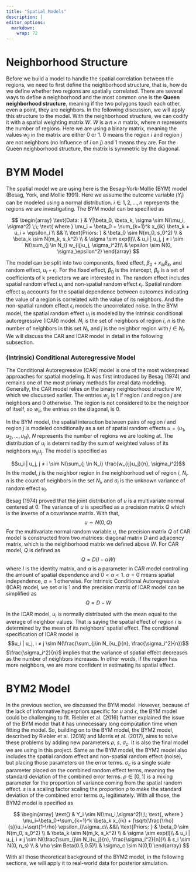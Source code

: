 ```yaml
---
title: "Spatial Models"
description: |
editor_options: 
  markdown: 
    wrap: 72
---
```


# Neighborhood Structure

Before we build a model to handle the spatial correlation between the
regions, we need to first define the neighborhood structure, that is,
how do we define whether two regions are spatially correlated. There are
several ways to define a neighborhood and the most common one is the
**Queen neighborhood structure**, meaning if the two polygons touch each
other, even a point, they are neighbors. In the following discussion, we
will apply this structure to the model. With the neighborhood structure,
we can codify it with a spatial weighting matrix $W$. $W$ is a
$n \times n$ matrix, where $n$ represents the number of regions. Here we
are using a binary matrix, meaning the values $w_{ij}$ in the matrix are
either 0 or 1. 0 means the region $i$ and region $j$ are not neighbors
(no influence of $i$ on $j$) and 1 means they are. For the Queen
neighborhood structure, the matrix is symmetric by the diagonal.

# BYM Model

The spatial model we are using here is the Besag-York-Mollie (BYM) model
(Besag, York, and Mollie 1991). Here we assume the outcome variable
($Y_i$) can be modeled using a normal distribution. $i \in {1, 2, …, n}$
represents the regions we are investigating. The BYM model can be
specified as

$$
\begin{array}
\text{Data: } & Y|\beta_0, \beta_k, \sigma \sim N(\mu_i, \sigma^2) \;\;
\text{ where } \mu_i = \beta_0 + \sum_{k=1}^k x_{ik} \beta_k + u_i + \epsilon_i \\
&& \\
\text{Priors: } & \beta_0 \sim N(m_0, s_0^2) \\
& \beta_k \sim N(m_k, s_k^2) \\
& \sigma \sim exp(l)\\
& u_i | u_j, j ≠ i \sim N(\sum_{j \in N_i} w_{ij}u_j, \sigma_i^2)\\
& \epsilon \sim N(0, \sigma_\epsilon^2)
\end{array}
$$

The model can be split into two components, fixed effect,
$\beta_0 + x_{ik}\beta_k$, and random effect, $u_i + \epsilon_i$. For
the fixed effect, $\beta_0$ is the intercept, $\beta_k$ is a set of
coefficients of k predictors we are interested in. The random effect
includes spatial random effect $u_i$ and non-spatial random effect
$\epsilon_i$. Spatial random effect $u_i$ accounts for the spatial
dependence between outcomes indicating the value of a region is
correlated with the value of its neighbors. And the non-spatial random
effect $\epsilon_i$ models the uncorrelated noise. In the BYM model, the
spatial random effect $u_i$ is modeled by the intrinsic conditional
autoregressive (ICAR) model. $N_i$ is the set of neighbors of region
$i$, $n$ is the number of neighbors in this set $N_i$, and $j$ is the
neighbor region with $j \in N_i$. We will discuss the CAR and ICAR model
in detail in the following subsection.

### (Intrinsic) Conditional Autoregressive Model

The Conditional Autoregressive (CAR) model is one of the most widespread
approaches for spatial modeling. It was first introduced by Besag (1974)
and remains one of the most primary methods for areal data modeling.
Generally, the CAR model relies on the binary neighborhood structure
$W$, which we discussed earlier. The entries $w_{ij}$ is 1 if region $i$
and region $j$ are neighbors and 0 otherwise. The region is not
considered to be the neighbor of itself, so $w_{ii}$, the entries on the
diagonal, is 0.

In the BYM model, the spatial interaction between pairs of region $i$
and region $j$ is modeled conditionally as a set of spatial random
effects $u = (u_1, u_2, …, u_N)$, $N$ represents the number of regions
we are looking at. The distribution of $u_i$ is determined by the sum of
weighted values of its neighbors $w_{ij}u_j$. The model is specified as

$$u_i | u_j, j ≠ i \sim N(\sum_{j \in N_i} \frac{w_{ij}u_j}{n}, \sigma_i^2)$$
In the model, $j$ is the neighbor region in the neighborhood set of
region $i$, $N_i$. $n$ is the count of neighbors in the set $N_i$, and
$\sigma_i$ is the unknown variance of random effect $u_i$.

Besag (1974) proved that the joint distribution of $u$ is a multivariate
normal centered at 0. The variance of $u$ is specified as a precision
matrix $Q$ which is the inverse of a covariance matrix. With that,
$$u \sim N(0, Q)$$ For the multivariate normal random variable $u$, the
precision matrix $Q$ of CAR model is constructed from two matrices:
diagonal matrix $D$ and adjacency matrix, which is the neighborhood
matrix we defined above $W$. For CAR model, $Q$ is defined as
$$Q = D(I - \alpha W)$$ where $I$ is the identity matrix, and $\alpha$
is a parameter in CAR model controlling the amount of spatial dependence
and $0 < \alpha < 1$. $\alpha = 0$ means spatial independence,
$\alpha = 1$ otherwise. For Intrinsic Conditional Autoregressive (ICAR)
model, we set $\alpha$ is 1 and the precision matrix of ICAR model can
be simplified as $$Q = D - W$$

In the ICAR model, $u_i$ is normally distributed with the mean equal to
the average of neighbor values. That is saying the spatial effect of
region $i$ is determined by the mean of its neighbors' spatial effect.
The conditional specification of ICAR model is
$$u_i | u_j, i ≠ j \sim N(\frac{\sum_{j\in N_i}u_j}{n}, \frac{\sigma_i^2}{n})$$
$\frac{\sigma_i^2}{n}$ implies that the variance of spatial effect
decreases as the number of neighbors increases. In other words, if the
region has more neighbors, we are more confident in estimating its
spatial effect.

# BYM2 Model

In the previous section, we discussed the BYM model. However, because of
the lack of informative hyperpriors specific for $u$ and $\epsilon$, the
BYM model could be challenging to fit. Riebler et al. (2016) further
explained the issue of the BYM model that it has unnecessary long
computation time when fitting the model. So, building on to the BYM
model, the BYM2 model, described by Riebler et al. (2016) and Morris et
al. (2017), aims to solve these problems by adding new parameters
$\rho$, $s$, $\sigma_c$. It is also the final model we are using in this
project. Same as the BYM model, the BYM2 model also includes the spatial
random effect and non-spatial random effect (noise), but placing those
parameters on the error terms. $\sigma_c$ is a single scale parameter
placed on the combined random effect terms, meaning the standard
deviation of the combined error terms. $\rho \in [0, 1]$ is a mixing
parameter for the proportion of variance coming from the spatial random
effect. $s$ is a scaling factor scaling the proportion $\rho$ to make
the standard deviation of the combined error terms $\sigma_c$
legitimately. With all those, the BYM2 model is specified as

$$
\begin{array}
\text{} & Y_i \sim N(\mu_i,\sigma^2)\;\;
\text{, where } \mu_i=\beta_0+\sum_{k=1}^k \beta_k x_{ik} + (\sqrt{\frac{\rho}{s}}u_i+\sqrt{1-\rho} \epsilon_i)\sigma_c\\
&&\\
\text{Priors: } & \beta_0 \sim N(m_0, s_0^2) \\
& \beta_k \sim N(m_k, s_k^2) \\
& \sigma \sim exp(l)\\
& u_i | u_j, i ≠ j \sim N(\frac{\sum_{j\in N_i}u_j}{n}, \frac{\sigma_i^2}{n})\\
& ε_i \sim N(0, n_s) \\
& \rho \sim Beta(0.5,0.5)\\
& \sigma_c \sim N(0,1)
\end{array}
$$

With all those theoretical background of the BYM2 model, in the
following sections, we will apply it to real-world data for posterior
simulation.
